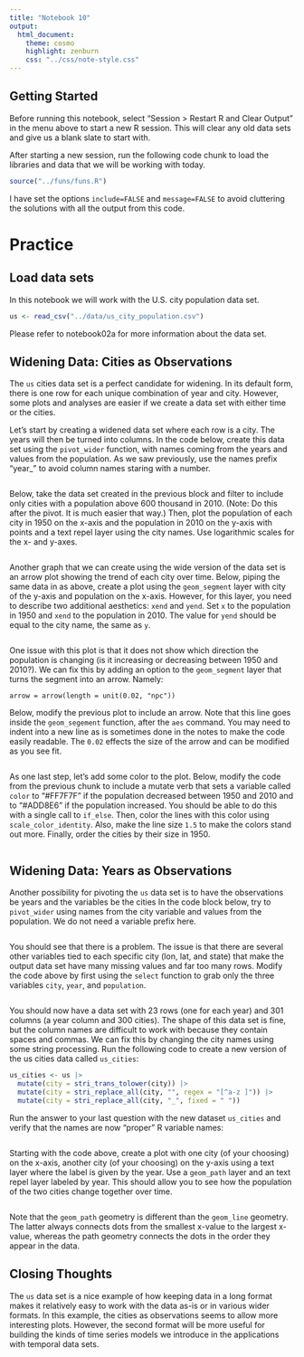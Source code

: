 ```yaml
---
title: "Notebook 10"
output:
  html_document:
    theme: cosmo
    highlight: zenburn
    css: "../css/note-style.css"
---
```


## Getting Started

Before running this notebook, select "Session > Restart R and Clear Output" in
the menu above to start a new R session. This will clear any old data sets and
give us a blank slate to start with.

After starting a new session, run the following code chunk to load the
libraries and data that we will be working with today.

```r
source("../funs/funs.R")
```

I have set the options `include=FALSE` and `message=FALSE` to avoid cluttering
the solutions with all the output from this code.

# Practice

## Load data sets

In this notebook we will work with the U.S. city population data set.

```r
us <- read_csv("../data/us_city_population.csv")
```

Please refer to notebook02a for more information about the data set.

## Widening Data: Cities as Observations

The `us` cities data set is a perfect candidate for widening. In its default
form, there is one row for each unique combination of year and city. However,
some plots and analyses are easier if we create a data set with either time or
the cities.

Let's start by creating a widened data set where each row is a city. The
years will then be turned into columns. In the code below, create this
data set using the `pivot_wider` function, with names coming from the years
and values from the population. As we saw previously, use the names prefix
"year_" to avoid column names staring with a number.

```r

```

Below, take the data set created in the previous block and filter to include
only cities with a population above 600 thousand in 2010. (Note: Do this after
the pivot. It is much easier that way.) Then, plot the population of each city
in 1950 on the x-axis and the population in 2010 on the y-axis with points and
a text repel layer using the city names. Use logarithmic scales for the x- and
y-axes.

```r

```

Another graph that we can create using the wide version of the data set is an
arrow plot showing the trend of each city over time. Below, piping the same
data in as above, create a plot using the `geom_segment` layer with city of
the y-axis and population on the x-axis. However, for this layer, you need to
describe two additional aesthetics: `xend` and `yend`. Set `x` to the
population in 1950 and `xend` to the population in 2010. The value for `yend`
should be equal to the city name, the same as `y`.

```r

```

One issue with this plot is that it does not show which direction the population
is changing (is it increasing or decreasing between 1950 and 2010?). We can fix
this by adding an option to the `geom_segment` layer that turns the segment
into an arrow. Namely:

   `arrow = arrow(length = unit(0.02, "npc"))`

Below, modify the previous plot to include an arrow. Note that this line goes
inside the `geom_segement` function, after the `aes` command. You may need to
indent into a new line as is sometimes done in the notes to make the code easily
readable. The `0.02` effects the size of the arrow and can be modified as you
see fit.

```r

```

As one last step, let's add some color to the plot. Below, modify the code
from the previous chunk to include a mutate verb that sets a variable
called `color` to "#FF7F7F" if the population decreased between 1950 and
2010 and to "#ADD8E6" if the population increased. You should be able to
do this with a single call to `if_else`. Then, color the lines with this
color using `scale_color_identity`. Also, make the line size `1.5` to make
the colors stand out more. Finally, order the cities by their size in 1950.

```r

```

## Widening Data: Years as Observations

Another possibility for pivoting the `us` data set is to have the observations
be years and the variables be the cities In the code block below, try to
`pivot_wider` using names from the city variable and values from the
population. We do not need a variable prefix here.

```r

```

You should see that there is a problem. The issue is that there are several
other variables tied to each specific city (lon, lat, and state) that make
the output data set have many missing values and far too many rows. Modify
the code above by first using the `select` function to grab only the three
variables `city`, `year`, and `population`.

```r

```

You should now have a data set with 23 rows (one for each year) and 301
columns (a year column and 300 cities). The shape of this data set is
fine, but the column names are difficult to work with because they contain
spaces and commas. We can fix this by changing the city names using some
string processing. Run the following code to create a new version of the
us cities data called `us_cities`:

```r
us_cities <- us |>
  mutate(city = stri_trans_tolower(city)) |>
  mutate(city = stri_replace_all(city, "", regex = "[^a-z ]")) |>
  mutate(city = stri_replace_all(city, "_", fixed = " "))
```

Run the answer to your last question with the new dataset `us_cities` and
verify that the names are now "proper" R variable names:

```r

```

Starting with the code above, create a plot with one city (of your choosing) on
the x-axis, another city (of your choosing) on the y-axis using a text layer
where the label is given by the year. Use a `geom_path` layer and an text repel
layer labeled by year. This should allow you to see how the population of the
two cities change together over time.

```r

```

Note that the `geom_path` geometry is different than the `geom_line` geometry.
The latter always connects dots from the smallest x-value to the largest
x-value, whereas the path geometry connects the dots in the order they appear
in the data.

## Closing Thoughts

The `us` data set is a nice example of how keeping data in a long format makes
it relatively easy to work with the data as-is or in various wider formats. In
this example, the cities as observations seems to allow more interesting plots.
However, the second format will be more useful for building the kinds of time
series models we introduce in the applications with temporal data sets.
